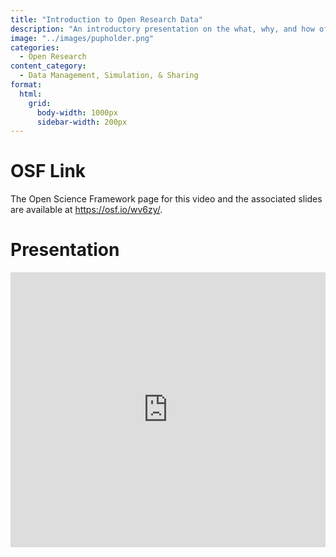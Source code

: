 ```yaml
---
title: "Introduction to Open Research Data"
description: "An introductory presentation on the what, why, and how of making research data open"
image: "../images/pupholder.png"
categories:
  - Open Research
content_category:
  - Data Management, Simulation, & Sharing
format:
  html: 
    grid:
      body-width: 1000px
      sidebar-width: 200px
---
```



# OSF Link

The Open Science Framework page for this video and the associated slides are available at [https://osf.io/wv6zy/](https://osf.io/wv6zy/).


# Presentation

<iframe src="https://mfr.de-1.osf.io/render?url=https%3A%2F%2Fosf.io%2Fdownload%2Fkuhr6%2F%3Fdirect%26mode%3Drender"
    width="100%"
    scrolling="yes"
    height="440px"
    marginheight="0"
    frameborder="0"
    allowfullscreen
    webkitallowfullscreen
>
